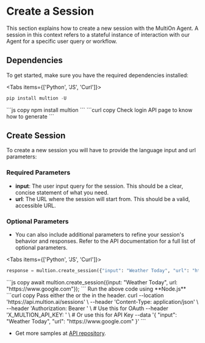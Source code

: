 
# Create a Session

This section explains how to create a new session with the MultiOn Agent. A session in this context refers to a stateful instance of interaction with our Agent for a specific user query or workflow.

## Dependencies


To get started, make sure you have the required dependencies installed:

<Tabs items={['Python', 'JS', 'Curl']}>
  <Tab>
  ```python copy
  pip install multion -U
  ```
  </Tab>
  <Tab>
  ```js copy
  npm install multion
  ```
  </Tab>
  <Tab>
  ```curl copy
  Check login API page to know how to generate <AUTH_TOKEN>
  ```
  </Tab>
</Tabs>

## Create Session

To create a new session you will have to provide the language input and url parameters:

### Required Parameters

- **input**: The user input query for the session. This should be a clear, concise statement of what you need.
- **url**: The URL where the session will start from. This should be a valid, accessible URL.

### Optional Parameters

- You can also include additional parameters to refine your session's behavior and responses. Refer to the API documentation for a full list of optional parameters.

<Tabs items={['Python', 'JS', 'Curl']}>
  <Tab>
  ```python copy
response = multion.create_session({"input": "Weather Today", "url": "https://www.google.com"})
  ```
  </Tab>
  <Tab>
  ```js copy
  await multion.create_session({input: "Weather Today", url: "https://www.google.com"});
  ```
  <Callout type="info" emoji="ℹ️">
  Run the above code using **Node.js**
  </Callout>
  </Tab>
  <Tab>
  ```curl copy
  Pass either the <AUTH_TOKEN> or the <API_KEY> in the header.
curl --location 'https://api.multion.ai/sessions' \
 --header 'Content-Type: application/json' \
 --header 'Authorization: Bearer <AUTH_TOKEN>' \ # Use this for OAuth
--header 'X_MULTION_API_KEY: <API_KEY>' \ # Or use this for API Key
--data '{
"input": "Weather Today",
"url": "https://www.google.com"
}'
```
</Tab>
</Tabs>

- Get more samples at [API repository](https://github.com/MULTI-ON/api).
